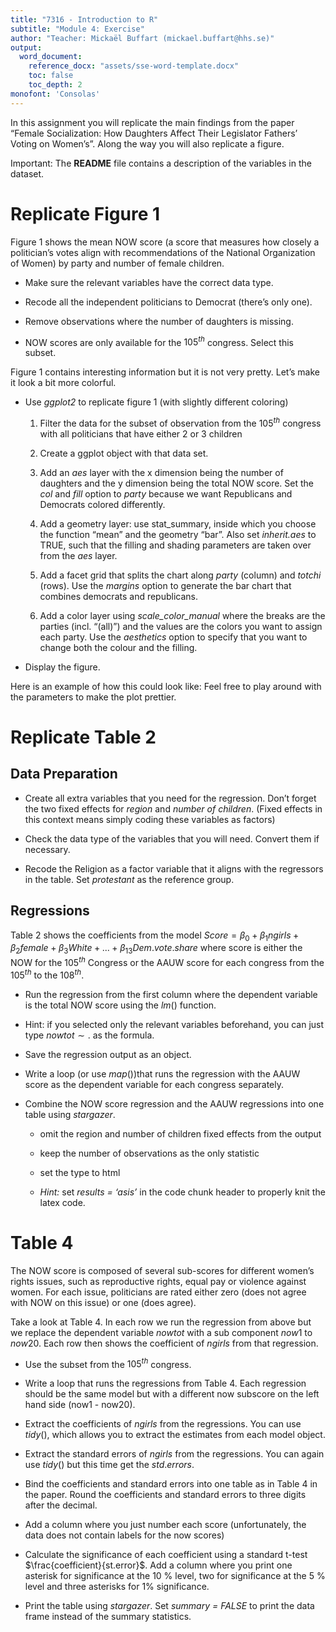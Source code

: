 ```yaml
---
title: "7316 - Introduction to R"
subtitle: "Module 4: Exercise"
author: "Teacher: Mickaël Buffart (mickael.buffart@hhs.se)"
output:
  word_document:
    reference_docx: "assets/sse-word-template.docx"
    toc: false
    toc_depth: 2
monofont: 'Consolas'
---
```



In this assignment you will replicate the main findings from the paper "Female Socialization: How Daughters Affect Their Legislator Fathers' Voting on Women's". Along the way you will also replicate a figure.

Important: The **README** file contains a description of the variables in the dataset.

# Replicate Figure 1

Figure 1 shows the mean NOW score (a score that measures how closely a politician's votes align with recommendations of the National Organization of Women) by party and number of female children.

* Make sure the relevant variables have the correct data type.

* Recode all the independent politicians to Democrat (there's only one).

* Remove observations where the number of daughters is missing.

* NOW scores are only available for the $105^{th}$ congress. Select this subset.

Figure 1 contains interesting information but it is not very pretty. Let's make it look a bit more colorful.

* Use *ggplot2* to replicate figure 1 (with slightly different coloring)

    1. Filter the data for the subset of observation from the $105^{th}$ congress with all politicians that have either 2 or 3 children
    
    2. Create a ggplot object with that data set.
    
    3. Add an *aes* layer with the x dimension being the number of daughters and the y dimension being the total NOW score. Set the *col* and *fill* option to *party* because we want Republicans and Democrats colored differently.
    
    4. Add a geometry layer: use stat_summary, inside which you choose the function "mean" and the geometry "bar". Also set *inherit.aes* to TRUE, such that the filling and shading parameters are taken over from the *aes* layer.
    
    5. Add a facet grid that splits the chart along *party* (column) and *totchi* (rows). Use the *margins* option to generate the bar chart that combines democrats and republicans.
    
    6. Add a color layer using *scale_color_manual* where the breaks are the parties (incl. "(all)") and the values are the colors you want to assign each party. Use the *aesthetics* option to specify that you want to change both the colour and the filling.
    
* Display the figure.

Here is an example of how this could look like: Feel free to play around with the parameters to make the plot prettier.

# Replicate Table 2 

## Data Preparation

* Create all extra variables that you need for the regression. Don't forget the two fixed effects for *region* and *number of children*. (Fixed effects in this context means simply coding these variables as factors)

* Check the data type of the variables that you will need. Convert them if necessary.

* Recode the Religion as a factor variable that it aligns with the regressors in the table. Set *protestant* as the reference group.


## Regressions

Table 2 shows the coefficients from the model $Score = \beta_0 + \beta_1 ngirls + \beta_2 female + \beta_3 White + ... + \beta_13 Dem.vote.share$ where score is either the NOW for the $105^{th}$ Congress or the AAUW score for each congress from the $105^{th}$ to the $108^{th}$.

* Run the regression from the first column where the dependent variable is the total NOW score using the $lm()$ function.

* Hint: if you selected only the relevant variables beforehand, you can just type $nowtot \sim .$ as the formula.
    
* Save the regression output as an object.

* Write a loop (or use $map()$)that runs the regression with the AAUW score as the dependent variable for each congress separately.

* Combine the NOW score regression and the AAUW regressions into one table using *stargazer*.

    * omit the region and number of children fixed effects from the output
    
    * keep the number of observations as the only statistic
    
    * set the type to html
    
    * *Hint:* set *results = 'asis'* in the code chunk header to properly knit the latex code.


# Table 4

The NOW score is composed of several sub-scores for different women's rights issues, such as reproductive rights, equal pay or violence against women. For each issue, politicians are rated either zero (does not agree with NOW on this issue) or one (does agree).

Take a look at Table 4. In each row we run the regression from above but we replace the dependent variable $nowtot$ with a sub component $now1$ to $now20$. Each row then shows the coefficient of $ngirls$ from that regression. 

* Use the subset from the $105^{th}$ congress.

* Write a loop that runs the regressions from Table 4. Each regression should be the same model but with a different now subscore on the left hand side (now1 - now20).

* Extract the coefficients of $ngirls$ from the regressions. You can use $tidy()$, which allows you to extract the estimates from each model object. 

* Extract the standard errors of $ngirls$ from the regressions. You can again use $tidy()$ but this time get the $std.errors$. 

* Bind the coefficients and standard errors into one table as in Table 4 in the paper. Round the coefficients and standard errors to three digits after the decimal.

* Add a column where you just number each score (unfortunately, the data does not contain labels for the now scores)

* Calculate the significance of each coefficient using a standard t-test $\frac{coefficient}{st.error}$. Add a column where you print one asterisk for significance at the 10 % level, two for significance at the 5 % level and three asterisks for 1% significance. 

* Print the table using *stargazer*. Set *summary = FALSE* to print the data frame instead of the summary statistics.



